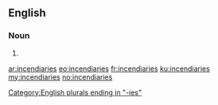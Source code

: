 ==English==

===Noun===
{{head|en}}

# {{plural of|incendiary}}

[[Category:English plurals ending in "-ies"]]

[[ar:incendiaries]]
[[eo:incendiaries]]
[[fr:incendiaries]]
[[ku:incendiaries]]
[[my:incendiaries]]
[[no:incendiaries]]